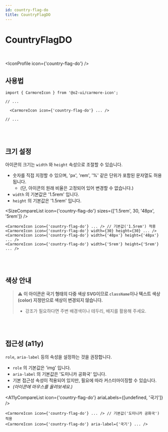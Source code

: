 ```yaml
---
id: country-flag-do
title: CountryFlagDO
---
```




# CountryFlagDO

<br />

<IconProfile icon={'country-flag-do'} />

## 사용법

```tsx
import { CarmoreIcon } from '@o2-ui/carmore-icon';

// ...

  <CarmoreIcon icon={'country-flag-do'} ... />

// ...
```

<br />
<br />

## 크기 설정

아이콘의 크기는 `width` 와 `height` 속성으로 조절할 수 있습니다.

- 숫자를 직접 지정할 수 있으며, 'px', 'rem', '%' 같은 단위가 포함된 문자열도 허용됩니다.
  - (단, 아이콘의 원래 비율은 고정되어 있어 변경할 수 없습니다.)
- `width` 의 기본값은 '1.5rem' 입니다.
- `height` 의 기본값은 '1.5rem' 입니다.

<SizeCompareList icon={'country-flag-do'} sizes={['1.5rem', 30, '48px', '5rem']} />

```tsx
<CarmoreIcon icon={'country-flag-do'} ... /> // 기본값('1.5rem') 적용
<CarmoreIcon icon={'country-flag-do'} width={30} height={30} ... />
<CarmoreIcon icon={'country-flag-do'} width={'48px'} height={'48px'} ... />
<CarmoreIcon icon={'country-flag-do'} width={'5rem'} height={'5rem'} ... />
```

<br />
<br />

## 색상 안내

> ⚠️ <b>이 아이콘은 국기 형태의 다중 색상 SVG이므로 `className`이나 텍스트 색상(color) 지정만으로 색상이 변경되지 않습니다. </b>
>
> - 강조가 필요하다면 주변 배경색이나 테두리, 배지를 활용해 주세요.

<br />
<br />

## 접근성 (a11y)

`role`, `aria-label` 등의 속성을 설정하는 것을 권장합니다.

- `role` 의 기본값은 'img' 입니다.
- `aria-label` 의 기본값은 '도미니카 공화국' 입니다.
- 기본 접근성 속성이 적용되어 있지만, 필요에 따라 커스터마이징할 수 있습니다.
- _(아이콘에 마우스를 올려보세요.)_

<A11yCompareList icon={'country-flag-do'} ariaLabels={[undefined, '국기']} />

```tsx
<CarmoreIcon icon={'country-flag-do'} ... /> // 기본값('도미니카 공화국') 적용
<CarmoreIcon icon={'country-flag-do'} aria-label={'국기'} ... />
```
